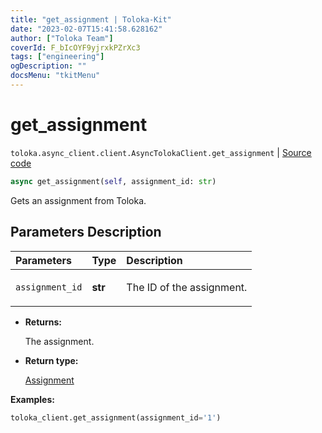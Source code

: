 ```yaml
---
title: "get_assignment | Toloka-Kit"
date: "2023-02-07T15:41:58.628162"
author: ["Toloka Team"]
coverId: F_bIcOYF9yjrxkPZrXc3
tags: ["engineering"]
ogDescription: ""
docsMenu: "tkitMenu"
---
```


# get_assignment
`toloka.async_client.client.AsyncTolokaClient.get_assignment` | [Source code](https://github.com/Toloka/toloka-kit/blob/v1.1.3/src/async_client/client.py#L0)

```python
async get_assignment(self, assignment_id: str)
```

Gets an assignment from Toloka.

## Parameters Description

| Parameters | Type | Description |
| :----------| :----| :-----------|
`assignment_id`|**str**|<p>The ID of the assignment.</p>

* **Returns:**

  The assignment.

* **Return type:**

  [Assignment](/docs-new/toloka-kit/reference/toloka.client.assignment.Assignment)

**Examples:**

```python
toloka_client.get_assignment(assignment_id='1')
```
